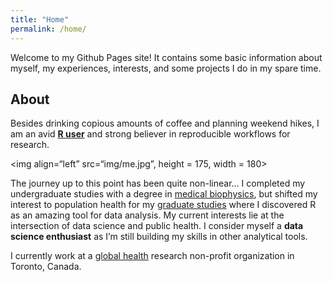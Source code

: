 ```yaml
---
title: "Home"
permalink: /home/
---
```


Welcome to my Github Pages site! It contains some basic information about myself, my experiences, interests, and some projects I do in my spare time. 

## About

Besides drinking copious amounts of coffee and planning weekend hikes, I am an avid **[R user](https://www.r-project.org/)** and strong believer in reproducible workflows for research.  

<img align="left" src="img/me.jpg", height = 175, width = 180>

The journey up to this point has been quite non-linear... I completed my undergraduate studies with a degree in [medical biophysics](https://www.schulich.uwo.ca/biophysics/undergraduate/future_students/what_is_medical_biophysics.html), but shifted my interest to population health for my [graduate studies](https://www.bu.edu/sph/) where I discovered R as an amazing tool for data analysis. My current interests lie at the intersection of data science and public health. I consider myself a **data science enthusiast** as I'm still building my skills in other analytical tools.  

I currently work at a [global health](http://www.cghr.org/) research non-profit organization in Toronto, Canada.  

